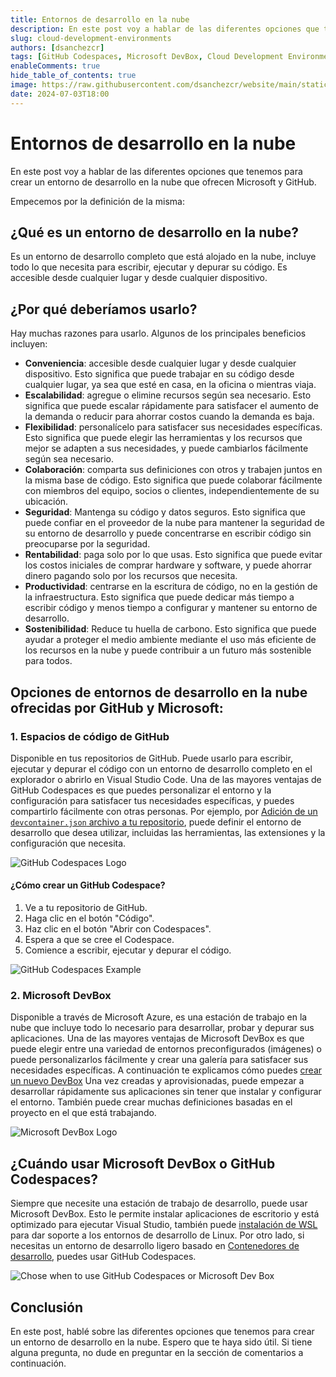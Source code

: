 ```yaml
---
title: Entornos de desarrollo en la nube
description: En este post voy a hablar de las diferentes opciones que tenemos para crear un entorno de desarrollo en la nube.
slug: cloud-development-environments
authors: [dsanchezcr]
tags: [GitHub Codespaces, Microsoft DevBox, Cloud Development Environments]
enableComments: true
hide_table_of_contents: true
image: https://raw.githubusercontent.com/dsanchezcr/website/main/static/img/CloudDevelopmentEnvironments/cde.jpeg
date: 2024-07-03T18:00
---
```


# Entornos de desarrollo en la nube

En este post voy a hablar de las diferentes opciones que tenemos para crear un entorno de desarrollo en la nube que ofrecen Microsoft y GitHub.

<!--truncate-->

Empecemos por la definición de la misma:

## ¿Qué es un entorno de desarrollo en la nube?

Es un entorno de desarrollo completo que está alojado en la nube, incluye todo lo que necesita para escribir, ejecutar y depurar su código. Es accesible desde cualquier lugar y desde cualquier dispositivo.

## ¿Por qué deberíamos usarlo?

Hay muchas razones para usarlo. Algunos de los principales beneficios incluyen:

*   **Conveniencia**: accesible desde cualquier lugar y desde cualquier dispositivo. Esto significa que puede trabajar en su código desde cualquier lugar, ya sea que esté en casa, en la oficina o mientras viaja.
*   **Escalabilidad**: agregue o elimine recursos según sea necesario. Esto significa que puede escalar rápidamente para satisfacer el aumento de la demanda o reducir para ahorrar costos cuando la demanda es baja.
*   **Flexibilidad**: personalícelo para satisfacer sus necesidades específicas. Esto significa que puede elegir las herramientas y los recursos que mejor se adapten a sus necesidades, y puede cambiarlos fácilmente según sea necesario.
*   **Colaboración**: comparta sus definiciones con otros y trabajen juntos en la misma base de código. Esto significa que puede colaborar fácilmente con miembros del equipo, socios o clientes, independientemente de su ubicación.
*   **Seguridad**: Mantenga su código y datos seguros. Esto significa que puede confiar en el proveedor de la nube para mantener la seguridad de su entorno de desarrollo y puede concentrarse en escribir código sin preocuparse por la seguridad.
*   **Rentabilidad**: paga solo por lo que usas. Esto significa que puede evitar los costos iniciales de comprar hardware y software, y puede ahorrar dinero pagando solo por los recursos que necesita.
*   **Productividad**: centrarse en la escritura de código, no en la gestión de la infraestructura. Esto significa que puede dedicar más tiempo a escribir código y menos tiempo a configurar y mantener su entorno de desarrollo.
*   **Sostenibilidad**: Reduce tu huella de carbono. Esto significa que puede ayudar a proteger el medio ambiente mediante el uso más eficiente de los recursos en la nube y puede contribuir a un futuro más sostenible para todos.

## Opciones de entornos de desarrollo en la nube ofrecidas por GitHub y Microsoft:

### 1. Espacios de código de GitHub

Disponible en tus repositorios de GitHub. Puede usarlo para escribir, ejecutar y depurar el código con un entorno de desarrollo completo en el explorador o abrirlo en Visual Studio Code. Una de las mayores ventajas de GitHub Codespaces es que puedes personalizar el entorno y la configuración para satisfacer tus necesidades específicas, y puedes compartirlo fácilmente con otras personas. Por ejemplo, por [Adición de un `devcontainer.json` archivo a tu repositorio](https://docs.github.com/codespaces/setting-up-your-project-for-codespaces/adding-a-dev-container-configuration/introduction-to-dev-containers#using-the-default-dev-container-configuration), puede definir el entorno de desarrollo que desea utilizar, incluidas las herramientas, las extensiones y la configuración que necesita.

![GitHub Codespaces Logo](pathname:///img/CloudDevelopmentEnvironments/GitHubCodespaces.png)

#### ¿Cómo crear un GitHub Codespace?

1.  Ve a tu repositorio de GitHub.
2.  Haga clic en el botón "Código".
3.  Haz clic en el botón "Abrir con Codespaces".
4.  Espera a que se cree el Codespace.
5.  Comience a escribir, ejecutar y depurar el código.

![GitHub Codespaces Example](pathname:///img/CloudDevelopmentEnvironments/CreateGHCodespaces.jpg)

### 2. Microsoft DevBox

Disponible a través de Microsoft Azure, es una estación de trabajo en la nube que incluye todo lo necesario para desarrollar, probar y depurar sus aplicaciones. Una de las mayores ventajas de Microsoft DevBox es que puede elegir entre una variedad de entornos preconfigurados (imágenes) o puede personalizarlos fácilmente y crear una galería para satisfacer sus necesidades específicas. A continuación te explicamos cómo puedes [crear un nuevo DevBox](https://docs.microsoft.com/azure/dev-box/quickstart-create-dev-box) Una vez creadas y aprovisionadas, puede empezar a desarrollar rápidamente sus aplicaciones sin tener que instalar y configurar el entorno. También puede crear muchas definiciones basadas en el proyecto en el que está trabajando.

![Microsoft DevBox Logo](pathname:///img/CloudDevelopmentEnvironments/DevBox.png)

## ¿Cuándo usar Microsoft DevBox o GitHub Codespaces?

Siempre que necesite una estación de trabajo de desarrollo, puede usar Microsoft DevBox. Esto le permite instalar aplicaciones de escritorio y está optimizado para ejecutar Visual Studio, también puede [instalación de WSL](https://learn.microsoft.com/windows/wsl/install) para dar soporte a los entornos de desarrollo de Linux. Por otro lado, si necesitas un entorno de desarrollo ligero basado en [Contenedores de desarrollo](https://containers.dev), puedes usar GitHub Codespaces.

![Chose when to use GitHub Codespaces or Microsoft Dev Box](../static/img/CloudDevelopmentEnvironments/ChoseCDE.jpg)

## Conclusión

En este post, hablé sobre las diferentes opciones que tenemos para crear un entorno de desarrollo en la nube. Espero que te haya sido útil. Si tiene alguna pregunta, no dude en preguntar en la sección de comentarios a continuación.